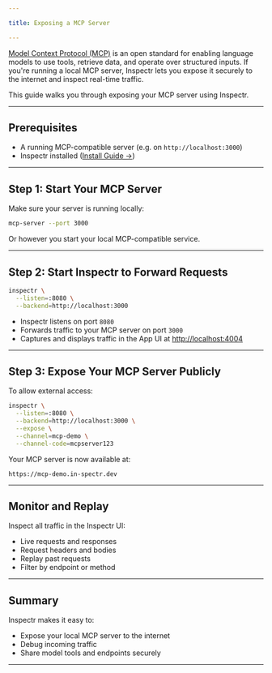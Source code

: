 ```yaml
---

title: Exposing a MCP Server

---
```



<FlowBase client:only="react" />

[//]: # (# 🧠 Exposing a Model Context Protocol &#40;MCP&#41; Server with Inspectr)

[Model Context Protocol (MCP)](https://www.anthropic.com/news/model-context-protocol) is an open standard for enabling language models to use tools, retrieve data, and operate over structured inputs. If you're running a local MCP server, Inspectr lets you expose it securely to the internet and inspect real-time traffic.

This guide walks you through exposing your MCP server using Inspectr.

---

## Prerequisites

* A running MCP-compatible server (e.g. on `http://localhost:3000`)
* Inspectr installed ([Install Guide →](/docs/getting-started/installation))

---

## Step 1: Start Your MCP Server

Make sure your server is running locally:

```bash
mcp-server --port 3000
```

Or however you start your local MCP-compatible service.

---

## Step 2: Start Inspectr to Forward Requests

```bash
inspectr \
  --listen=:8080 \
  --backend=http://localhost:3000
```

* Inspectr listens on port `8080`
* Forwards traffic to your MCP server on port `3000`
* Captures and displays traffic in the App UI at [http://localhost:4004](http://localhost:4004)

---

## Step 3: Expose Your MCP Server Publicly

<FlowIngress client:only="react" />

To allow external access:

```bash
inspectr \
  --listen=:8080 \
  --backend=http://localhost:3000 \
  --expose \
  --channel=mcp-demo \
  --channel-code=mcpserver123
```

Your MCP server is now available at:

```
https://mcp-demo.in-spectr.dev
```

---

## Monitor and Replay

Inspect all traffic in the Inspectr UI:

* Live requests and responses
* Request headers and bodies
* Replay past requests
* Filter by endpoint or method

---

## Summary

Inspectr makes it easy to:

* Expose your local MCP server to the internet
* Debug incoming traffic
* Share model tools and endpoints securely

---

[//]: # (## 📚 Further Resources)
[//]: # ()
[//]: # (* [Anthropic's Model Context Protocol]&#40;https://www.anthropic.com/news/model-context-protocol&#41;)
[//]: # (* [Inspectr Documentation]&#40;/getting-started/quick-start&#41;)
[//]: # (* [Replay Traffic →]&#40;/core-concepts/how-it-works&#41;)
